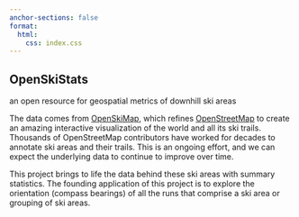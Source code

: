 ```yaml
---
anchor-sections: false
format:
  html:
    css: index.css
---
```


::: {.column-screen}
<div class="snow-container" id="snow-container"></div>
<div class="text-overlay">

## OpenSkiStats

an open resource for geospatial metrics of downhill ski areas

</div>
<div class="body-text">

The data comes from [OpenSkiMap](https://openskimap.org), which refines [OpenStreetMap](https://www.openstreetmap.org) to create an amazing interactive visualization of the world and all its ski trails.
Thousands of OpenStreetMap contributors have worked for decades to annotate ski areas and their trails.
This is an ongoing effort, and we can expect the underlying data to continue to improve over time.

This project brings to life the data behind these ski areas with summary statistics. 
<!-- Explore ski area metrics like trail orientation, vertical drops, and more to uncover fascinating insights into the geography of skiing. -->
The founding application of this project is to explore the orientation (compass bearings) of all the runs that comprise a ski area or grouping of ski areas.

</div>
<script src="snowflake.js"></script>

:::
